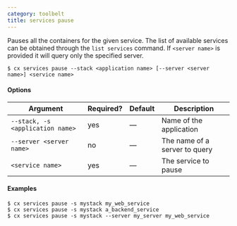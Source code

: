 ```yaml
---
category: toolbelt
title: services pause
---
```


Pauses all the containers for the given service. The list of available  services can be obtained through the `list services` command. If `<server name>` is provided it will query only the specified server.

```shell
$ cx services pause --stack <application name> [--server <server name>] <service name>
```

#### Options

| Argument | Required? | Default | Description |
|  ---  |  ---  |  ---  |  ---  |
| `--stack, -s <application name>` | yes | — | Name of the application |
| `--server <server name>` | no | — | The name of a server to query |
| `<service name>` | yes | — | The service to pause |

#### Examples

```shell
$ cx services pause -s mystack my_web_service
$ cx services pause -s mystack a_backend_service
$ cx services pause -s mystack --server my_server my_web_service
```
